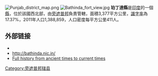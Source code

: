 [[Image:Punjab_district_map.png|thumb]]
[[File:Bathinda_fort_view.jpg|thumb]]
'''珀丁達縣'''是[[印度|印度]]的一個[[縣|縣]]，位於該國西北部，由[[旁遮普邦|旁遮普邦]]負責管轄，面積3,377平方公里，[[識字率|識字率]]為17.37%，2011年人口1,388,859，人口密度每平方公里411人。

== 外部链接 ==
*{{Wikivoyage-inline}}
*[http://bathinda.nic.in/ http://bathinda.nic.in/] {{Wayback|url=http://bathinda.nic.in/ |date=20110910030206 }}
*[https://web.archive.org/web/20130102010522/http://punjabrevenue.nic.in/gaz_bath2.htm#ch2 Full history from ancient times to current times]

{{coord|30|12|36|N|74|56|24|E|region:IN-PB_type:adm2nd_source:kolossus-nowiki|display=title}}

{{旁遮普邦行政区划小作品}}
[[Category:旁遮普邦辖县|Category:旁遮普邦辖县]]